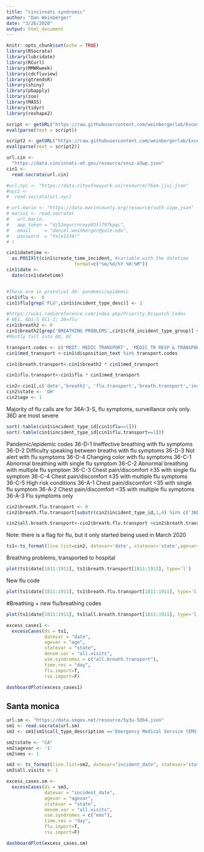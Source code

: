 ```yaml
---
title: "cincinnati syndromic"
author: "Dan Weinberger"
date: "3/26/2020"
output: html_document
---
```


```r
knitr::opts_chunk$set(echo = TRUE)
library(RSocrata)
library(lubridate)
library(RCurl)
library(MMWRweek)
library(cdcfluview)
library(gtrendsR)
library(shiny)
library(pbapply)
library(zoo)
library(MASS)
library(tidyr)
library(reshape2)
```

```r
script <- getURL("https://raw.githubusercontent.com/weinbergerlab/ExcessILI/master/R/functions.R")
eval(parse(text = script))

script2 <- getURL("https://raw.githubusercontent.com/weinbergerlab/ExcessILI/master/R/aux_functions.R")
eval(parse(text = script2))
```

```r
url.cin <- 
  "https://data.cincinnati-oh.gov/resource/vnsz-a3wp.json"
cin1 <- 
  read.socrata(url.cin)

#url.nyc <- "https://data.cityofnewyork.us/resource/76xm-jjuj.json"
#nyc1 <-
#  read.socrata(url.nyc)

# url.marin <- "https://data.marincounty.org/resource/swth-izpe.json"
# marin1 <- read.socrata(
#   url.marin,
#   app_token = "dj52egvrcnreyp83tl797kpqc",
#   email     = "daniel.weinberger@yale.edu",
#   password  = "Yale1234!"
# )

```

```r
cin1$datetime <- 
  as.POSIXlt(cin1$create_time_incident, #variable with the datetime
                         format=c("%m/%d/%Y %H:%M")) 
cin1$date <-
  date(cin1$datetime)


#These are in protolcol 36: pandemic/epidemic
cin1$flu <-  0
cin1$flu[grep('FLU',cin1$incident_type_desc)] <- 1

#https://wiki.radioreference.com/index.php/Priority_Dispatch_Codes
# 6E1, 6D1-5 6C1-2; 36=flu
cin1$breath2 <- 0
cin1$breath2[grep('BREATHING PROBLEMS',cin1$cfd_incident_type_group)] <- 1
#Mostly fall into 6D, 6C

transport.codes <- c('MEDT: MEDIC TRANSPORT', 'MEDIC TR RESP & TRANSPORTED')
cin1$med_transport <-cin1$disposition_text %in% transport.codes

cin1$breath.transport<-cin1$breath2 * cin1$med_transport

cin1$flu.transport<-cin1$flu * cin1$med_transport

```

```r
cin2<-cin1[,c('date','breath2', 'flu.transport','breath.transport','incident_type_id')]
cin2$state <- 'OH'
cin2$age <- 1
```

Majority of flu calls are for 36A-3-S, flu symptoms, surveillance only only. 36D are most severe

```r
sort(-table(cin1$incident_type_id[cin1$flu==1]))
sort(-table(cin1$incident_type_id[cin1$flu.transport==1]))

```
Pandemic/epidemic codes
36-D-1 Ineffective breathing with flu symptoms
36-D-2 Difficulty speaking between breaths with flu symptoms
36-D-3 Not alert with flu symptoms
36-D-4 Changing color with flu symptoms
36-C-1 Abnormal breathing with single flu symptom
36-C-2 Abnormal breathing with multiple flu symptom
36-C-3 Chest pain/discomfort ≥35 with single flu symptom
36-C-4 Chest pain/discomfort ≥35 with multiple flu symptoms
36-C-5 High risk conditions
36-A-1 Chest pain/discomfort <35 with single flu symptom
36-A-2 Chest pain/discomfort <35 with multiple flu symptoms
36-A-3 Flu symptoms only
```r
cin2$breath.flu.transport <- 0
cin2$breath.flu.transport[substr(cin2$incident_type_id,1,4) %in% c('36D1','36D2','36C1','36C2')] <- 1

cin2$all.breath.transport<-cin2$breath.flu.transport +cin2$breath.transport
```


Note: there is a flag for flu, but it only started being used in March 2020
```r
ts1<-ts_format(line.list=cin2, datevar='date', statevar='state',agevar='age', syndromes=c('breath2','breath.transport','breath.flu.transport','all.breath.transport'), remove.final = T)
```

Breathing problems, transported to hospital
```r
plot(ts1$date[1811:1911], ts1$breath.transport[1811:1911], type='l')
```

New flu code
```r
plot(ts1$date[1811:1911], ts1$breath.flu.transport[1811:1911], type='l')
```

#Breathing + new flu/breathing codes
```r
plot(ts1$date[1811:1911], ts1$all.breath.transport[1811:1911], type='l')
```
```r
excess_cases1 <-
  excessCases(ds = ts1,
              datevar = "date",
              agevar = "age",
              statevar = "state",
              denom.var = "all.visits",
              use.syndromes = c("all.breath.transport"),
              time.res = "day",
              flu.import=T, 
              rsv.import=F)
```



```r
dashboardPlot(excess_cases1)
```

## Santa monica
```r

url.sm <- "https://data.smgov.net/resource/5y3u-5db4.json"
sm1 <- read.socrata(url.sm) 
sm2 <- sm1[sm1$call_type_description =='Emergency Medical Service (EMS)',]

sm2$state <- "CA"
sm2$agevar <- '1'
sm2$ems <- 1

sm3 <- ts_format(line.list=sm2, datevar="incident_date", statevar='state',agevar='agevar', syndromes=c('ems'), remove.final = T)
sm3$all.visits <- 1

excess_cases.sm <-
  excessCases(ds = sm3,
              datevar = "incident_date",
              agevar = "agevar",
              statevar = "state",
              denom.var = "all.visits",
              use.syndromes = c("ems"),
              time.res = "day",
              flu.import=T, 
              rsv.import=F)
```

```r
dashboardPlot(excess_cases.sm)

```




